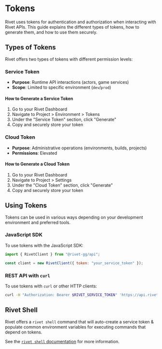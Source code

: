 # Tokens

Rivet uses tokens for authentication and authorization when interacting with Rivet APIs. This guide explains the different types of tokens, how to generate them, and how to use them securely.

## Types of Tokens

Rivet offers two types of tokens with different permission levels:

### Service Token
- **Purpose**: Runtime API interactions (actors, game services)
- **Scope**: Limited to specific environment (`dev`/`prod`)

#### How to Generate a Service Token
1. Go to your Rivet Dashboard
2. Navigate to Project > Environment > Tokens
3. Under the "Service Token" section, click "Generate"
4. Copy and securely store your token

### Cloud Token
- **Purpose**: Administrative operations (environments, builds, projects)
- **Permissions**: Elevated

#### How to Generate a Cloud Token
1. Go to your Rivet Dashboard
2. Navigate to Project > Settings
3. Under the "Cloud Token" section, click "Generate"
4. Copy and securely store your token

## Using Tokens

Tokens can be used in various ways depending on your development environment and preferred tools.

### JavaScript SDK

To use tokens with the JavaScript SDK:

```javascript
import { RivetClient } from "@rivet-gg/api";

const client = new RivetClient({ token: "your_service_token" });
```

### REST API with `curl`

To use tokens with `curl` or other HTTP clients:

```bash
curl -H "Authorization: Bearer $RIVET_SERVICE_TOKEN" 'https://api.rivet.dev/actors?project=my-project&environment=prod'
```

## Rivet Shell

Rivet offers a `rivet shell` command that will auto-create a service token & populate common environment variables for executing commands that depend on tokens.

See the [`rivet shell` documentation](/docs/cloud/cli#shell) for more information.

